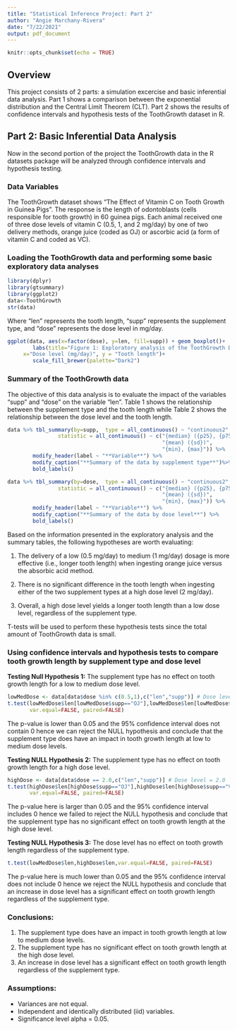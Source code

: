 ```yaml
---
title: "Statistical Inference Project: Part 2"
author: "Angie Marchany-Rivera"
date: "7/22/2021"
output: pdf_document
---
```


```r
knitr::opts_chunk$set(echo = TRUE)
```
## Overview
This project consists of 2 parts: a simulation excercise and basic inferential data analysis.  Part 1 shows a comparison between the exponential distribution and the Central Limit Theorem (CLT). Part 2 shows the results of confidence intervals and hypothesis tests of the ToothGrowth dataset in R.

## Part 2: Basic Inferential Data Analysis 

Now in the second portion of the project the ToothGrowth data in the R datasets package will be analyzed through confidence intervals and hypothesis testing.

### Data Variables
The ToothGrowth dataset shows "The Effect of Vitamin C on Tooth Growth in Guinea Pigs". The response is the length of odontoblasts (cells responsible for tooth growth) in 60 guinea pigs. Each animal received one of three dose levels of vitamin C (0.5, 1, and 2 mg/day) by one of two delivery methods, orange juice (coded as OJ) or ascorbic acid (a form of vitamin C and coded as VC).

### Loading the ToothGrowth data and performing some basic exploratory data analyses
```r
library(dplyr)
library(gtsummary)
library(ggplot2)
data<-ToothGrowth
str(data)
```

Where "len" represents the tooth length, "supp" represents the supplement type, and "dose" represents the dose level in mg/day.

```r
ggplot(data, aes(x=factor(dose), y=len, fill=supp)) + geom_boxplot()+ 
        labs(title="Figure 1: Exploratory analysis of the ToothGrowth Data", 
     x="Dose level (mg/day)", y = "Tooth length")+
        scale_fill_brewer(palette="Dark2")
```

### Summary of the ToothGrowth data
The objective of this data analysis is to evaluate the impact of the variables “supp” and “dose” on the variable “len”. Table 1 shows the relationship between the supplement type and the tooth length while Table 2 shows the relationship between the dose level and the tooth length.

```r
data %>% tbl_summary(by=supp,  type = all_continuous() ~ "continuous2",
                statistic = all_continuous() ~ c("{median} ({p25}, {p75})",
                                                 "{mean} ({sd})",
                                                 "{min}, {max}")) %>%
        modify_header(label ~ "**Variable**") %>%
        modify_caption("**Summary of the data by supplement type**")%>%
        bold_labels()

data %>% tbl_summary(by=dose,  type = all_continuous() ~ "continuous2",
                statistic = all_continuous() ~ c("{median} ({p25}, {p75})",
                                                 "{mean} ({sd})",
                                                 "{min}, {max}")) %>%
        modify_header(label ~ "**Variable**") %>%
        modify_caption("**Summary of the data by dose level**") %>%
        bold_labels()
```

Based on the information presented in the exploratory analysis and the summary tables, the following hypotheses are worth evaluating:

1. The delivery of a low (0.5 mg/day) to medium (1 mg/day) dosage is more effective (i.e., longer tooth length) when ingesting orange juice versus the absorbic acid method.

2. There is no significant difference in the tooth length when ingesting either of the two supplement types at a high dose level (2 mg/day).

3. Overall, a high dose level yields a longer tooth length than a low dose level, regardless of the supplement type.

T-tests will be used to perform these hypothesis tests since the total amount of ToothGrowth data is small.

### Using confidence intervals and hypothesis tests to compare tooth growth length by supplement type and dose level


**Testing Null Hypothesis 1:** The supplement type has no effect on tooth growth length for a low to medium dose level.


```r
lowMedDose <- data[data$dose %in% c(0.5,1),c("len","supp")] # Dose level = 0.5 and 1
t.test(lowMedDose$len[lowMedDose$supp=="OJ"],lowMedDose$len[lowMedDose$supp=="VC"],
       var.equal=FALSE, paired=FALSE)
```
The p-value is lower than 0.05 and the 95% confidence interval does not contain 0 hence we can reject the NULL hypothesis and conclude that the supplement type does have an impact in tooth growth length at low to medium dose levels.

**Testing NULL Hypothesis 2:** The supplement type has no effect on tooth growth length for a high dose level.

```r
highDose <- data[data$dose == 2.0,c("len","supp")] # Dose level = 2.0
t.test(highDose$len[highDose$supp=="OJ"],highDose$len[highDose$supp=="VC"],
       var.equal=FALSE, paired=FALSE)
```
The p-value here is larger than 0.05 and the 95% confidence interval includes 0 hence we failed to reject the NULL hypothesis and conclude that the supplement type has no significant effect on tooth growth length at the high dose level.

**Testing NULL Hypothesis 3:** The dose level has no effect on tooth growth length regardless of the supplement type.

```r
t.test(lowMedDose$len,highDose$len,var.equal=FALSE, paired=FALSE)
```
The p-value here is much lower than 0.05 and the 95% confidence interval does not include 0 hence we reject the NULL hypothesis and conclude that an increase in dose level has a significant effect on tooth growth length regardless of the supplement type.

### Conclusions:
1. The supplement type does have an impact in tooth growth length at low to medium dose levels.
2. The supplement type has no significant effect on tooth growth length at the high dose level.
3. An increase in dose level has a significant effect on tooth growth length regardless of the supplement type.

### Assumptions:
 - Variances are not equal.
 - Independent and identically distributed (iid) variables.
 - Significance level alpha = 0.05.